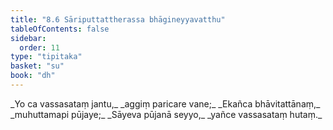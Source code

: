 ```yaml
---
title: "8.6 Sāriputtattherassa bhāgineyyavatthu"
tableOfContents: false
sidebar:
  order: 11
type: "tipitaka"
basket: "su"
book: "dh"
---
```



<DynamicBreadcrumb />

<Division number="107" book="dh" bookNo="18" page="29">

<Paragraph number="115" type="verses" book="dh">
_Yo ca vassasataṃ jantu,_  
_aggiṃ paricare vane;_  
_Ekañca bhāvitattānaṃ,_  
_muhuttamapi pūjaye;_  
_Sāyeva pūjanā seyyo,_  
_yañce vassasataṃ hutaṃ._
</Paragraph>
</Division>